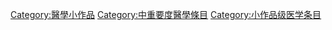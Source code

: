 {{Wikipedia category}}
{{emptycat}}
{{catmore|Wikipedia:医学专题}}

[[Category:醫學小作品|Category:醫學小作品]]
[[Category:中重要度醫學條目|Category:中重要度醫學條目]]
[[Category:小作品级医学条目|Category:小作品级医学条目]]